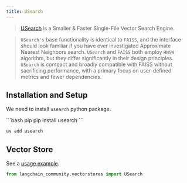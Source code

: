 ```yaml
---
title: USearch
---
```


>[USearch](https://unum-cloud.github.io/usearch/) is a Smaller & Faster Single-File Vector Search Engine.

>`USearch's` base functionality is identical to `FAISS`, and the interface should look
> familiar if you have ever investigated Approximate Nearest Neighbors search.
> `USearch` and `FAISS` both employ `HNSW` algorithm, but they differ significantly
> in their design principles. `USearch` is compact and broadly compatible with FAISS without
> sacrificing performance, with a primary focus on user-defined metrics and fewer dependencies.
>
## Installation and Setup

We need to install `usearch` python package.

<CodeGroup>
```bash pip
pip install usearch
```

```bash uv
uv add usearch
```
</CodeGroup>

## Vector Store

See a [usage example](/oss/python/integrations/vectorstores/usearch).

```python
from langchain_community.vectorstores import USearch
```
